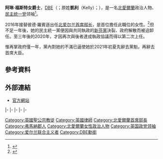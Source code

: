 {{多個問題|
{{Expand|time=2016-05-09T15:50:41+00:00}}
{{请求翻译|time=2016-05-09T15:50:41+00:00}} 
}}
{{NoteTA
|G1= PoliticiansUK
|1 = zh-cn:阿琳·福斯特; zh-hans:阿琳·福斯特; zh-tw:阿琳·佛斯特;zh-hk:范愛玲;
|2= zh-tw:民主聯盟黨; zh-hant:民主統一黨; zh-hans:民主统一党;
|3 = zh-hans:詹姆斯·布鲁克肖尔; zh-hant:詹姆斯·布魯克肖爾; zh-tw:詹姆士·布羅肯希爾; zh-hk:博敬誠;
}}
{{Infobox Officeholder
|name             = 阿琳·福斯特女爵士
|native_name      = Dame Arlene Foster
|native_name_lang = en
|image            = MLA Arlene Foster.jpg
|caption        = 
|office         = [[北爱尔兰首席部长和副首席部长|北爱尔兰首席大臣]]
|monarch = [[伊丽莎白二世|伊丽莎白二世]]
|deputy = [[米歇尔·奥尼尔|米歇尔·奥尼尔]]
|term_start = 2020年1月11日
|term_end = 2021年6月14日
|predecessor = 本人（2017年）
|successor = {{link-en|保羅·吉凡|Paul Givan}}
|monarch1        = [[伊丽莎白二世|伊丽莎白二世]]
|deputy1         = [[马丁·麦吉尼斯|马丁·麦吉尼斯]]
|term_start1     = 2016年1月11日
|term_end1       = 2017年1月9日*
|predecessor1    = [[彼德·羅賓遜_(政治人物)|彼德·羅賓遜]]
|successor1      = 本人
|office2        = [[民主统一党_(北爱尔兰)|民主统一党]]领袖
|deputy2        = [[尼格爾·多茲|尼格爾·多茲]]
|term_start2    = 2015年12月17日
|term_end2      = 2021年5月28日
|predecessor2   = 彼德·羅賓遜
|successor2     = {{le|艾德溫·普茨|Edwin Poots}}
|office3        = {{le|北愛爾蘭財政和人事部|Department of Finance and Personnel|財政和人事部部長}}
|firstminister3 = 彼德·羅賓遜
|term_start3    = 2015年5月11日
|term_end3      = 2016年1月12日
|predecessor3   = {{le|西蒙·漢密爾頓|Simon Hamilton}}
|successor3     = {{le|默文·斯托|Mervyn Storey}}
|office4        = {{le|北愛爾蘭企業貿易與投資部|Department of Enterprise, Trade and Investment|企業貿易與投資部部長}}
|firstminister4 = 彼德·羅賓遜
|term_start4    = 2008年6月9日
|term_end4      = 2015年5月11日
|predecessor4   = 尼格爾·多茲
|successor4     = {{le|喬納森·貝爾 (政治人物)|Jonathan Bell (politician)|喬納森·貝爾}}
|office5        = {{le|北愛爾蘭環境部|Department of the Environment (Northern Ireland)|環境部部長}}
|firstminister5 = [[伊恩·佩斯利|伊恩·佩斯利]]
|term_start5    = 2007年5月8日
|term_end5      = 2008年6月9日
|predecessor5   = {{le|德莫特·內斯比特|Dermot Nesbitt}}
|successor5     = {{le|薩米·威爾遜|Sammy Wilson}}
|office6        = {{le|弗馬納及南蒂龍 (北愛爾蘭議會選區)|Fermanagh and South Tyrone (Assembly constituency)|弗馬納及南蒂龍選區}}<br>{{link-en|議會議員|Member of the Legislative Assembly|北愛爾蘭議會議員}}
|assembly6      = 
|term_start6    = 2003年11月26日
|term_end6      = 2021年10月6日
|predecessor6   = {{le|瓊·卡森|Joan Carson}}
|successor6     = {{le|黛博拉·厄斯金|Debora Erskine}} 
|birth_name     = 阿琳·伊莎貝爾·凱利<br>Arlene Isabel Kelly
|birth_date     = {{birth date and age|1970|7|17|df=y}}
|birth_place    = {{UK}}[[北爱尔兰|北爱尔兰]][[弗馬納郡|弗馬納郡]]{{link-en|德訥維爾|Aghadrumsee}}
|death_date     = 
|death_place    = 
|party          = [[阿爾斯特統一黨|阿爾斯特統一黨]]{{small|（2003年前）}}<br />[[無黨籍|無黨籍]]{{small|（2003－2004）}}<br />[[民主统一党_(北爱尔兰)|民主统一党]]{{small|（2004年－2021年）}}
|spouse         = 布賴恩·福斯特（Brian Foster）
|children       = 莎拉（Sarah）<br />喬治（George）<br />本（Ben）
|alma_mater     = [[贝尔法斯特女王大学|贝尔法斯特女王大学]]<ref>[http://www.niassembly.gov.uk/members/biogs_07/foster_a.htm Biography – Arlene Foster] {{webarchive|url=https://web.archive.org/web/20100313050408/http://www.niassembly.gov.uk/members/biogs_07/foster_a.htm |date=2010-03-13 }} Northern Ireland Assembly</ref> 
|religion       = [[愛爾蘭教會|聖公會]]
|website        = [http://www.dup.org.uk/MyProfile.asp?MemberID=12 政黨個人檔案]<br />[http://arlenefoster.org.uk/ 官方網站]
|footnotes     = {{small|<nowiki>*</nowiki>代理：2010年1月11日－2010年2月3日及2015年9月10日－2015年10月20日}}
}}
'''阿琳·福斯特女爵士'''，[[英帝國女爵級司令勳章|DBE]]（{{lang-en|Dame Arlene Foster}}；原姓'''凱利'''（Kelly）；{{bd|1970年|7月17日}}），是一名[[北愛爾蘭|北愛爾蘭]]政治人物、[[民主统一党_(北爱尔兰)|民主统一党]]领袖<ref name=":0">{{Cite web|title = Statement by First Minister & DUP Leader Peter Robinson MLA|url = http://www.mydup.com/news/article/statement-by-first-minister-dup-leader-peter-robinson-mla1|website = www.mydup.com|accessdate = 10 September 2015|archive-url = https://web.archive.org/web/20150916002247/http://www.mydup.com/news/article/statement-by-first-minister-dup-leader-peter-robinson-mla1|archive-date = 2015-09-16|dead-url = yes}}</ref>。

2016年接替彼德·羅賓遜出任[[北爱尔兰首席部长和副首席部长|北爱尔兰首席部长]]，是首位擔任此職位的女性。<ref>{{cite web|author1=中华人民共和国外交部|title=英国国家概况|url=http://www.fmprc.gov.cn/web/gjhdq_676201/gj_676203/oz_678770/1206_679906/1206x0_679908/|website=中华人民共和国外交部|accessdate=2017-06-08|archive-date=2016-10-09|archive-url=https://web.archive.org/web/20161009170027/http://www.fmprc.gov.cn/web/gjhdq_676201/gj_676203/oz_678770/1206_679906/1206x0_679908/|dead-url=no}}</ref>但不足一年後，她的民主統一黨便因與共同執政的[[新芬黨|新芬黨]]決裂、政府解散而被迫卸任。至三年後的2020年，才因再次與後者達成執政協議而得以第二次上任。

惟再掌政府僅一年，黨內對她的不滿已逼使她於2021年初夏先辭去黨魁，再辭去首席大臣。

==參考資料==
{{reflist}}

== 外部連結 ==
*[http://arlenefoster.org.uk/ 官方網站] {{Wayback|url=http://arlenefoster.org.uk/ |date=20120831093033 }}

{{s-start}}
{{s-par|ni/ass}}
{{s-bef|before={{le|瓊·卡森|Joan Carson}}}}
{{s-ttl|title={{le|北愛爾蘭議會議員列表|Member of the Legislative Assembly (Northern Ireland)|北愛爾蘭議會}}{{le|弗馬納及南蒂龍 (北愛爾蘭議會選區)|Fermanagh and South Tyrone (Assembly constituency)|弗馬納及南蒂龍議員}}|years=2003年－2021年}}
{{s-aft|after={{le|黛博拉·厄斯金|Debora Erskine}} }}
|-
{{s-off}}
{{s-bef|before={{le|德莫特·內斯比特|Dermot Nesbitt}}}}
{{s-ttl|title={{le|北愛爾蘭環境部|Department of the Environment (Northern Ireland)|環境部部長}}|years=2007年－2008年}}
{{s-aft|after={{le|薩米·威爾遜|Sammy Wilson}}}}
|-
{{s-bef|before=[[尼格爾·多茲|尼格爾·多茲]]}}
{{s-ttl|title={{le|北愛爾蘭企業貿易與投資部|Department of Enterprise, Trade and Investment|企業貿易與投資部部長}}|years=2008年－2015年}}
{{s-aft|after={{le|喬納森·貝爾 (政治人物)|Jonathan Bell (politician)|喬納森·貝爾}}}}
|-
{{s-bef|before={{le|西蒙·漢密爾頓|Simon Hamilton}}}}
{{s-ttl|title={{le|北愛爾蘭財政和人事部|Department of Finance and Personnel|財政和人事部部長}}|years=2015年－2016年}}
{{s-aft|after={{le|默文·斯托|Mervyn Storey}}}}
|-
{{s-bef|before=[[彼德·羅賓遜_(政治人物)|彼德·羅賓遜]]}}
{{s-ttl|title=[[北爱尔兰首席部长和副首席部长|北爱尔兰首席部长]]|years=2016年－2017年<br>2020年－2021年}}
{{s-aft|after={{link-en|保羅·吉凡|Paul Givan}}}}
|-
{{s-ppo}}
{{s-bef|before=彼德·羅賓遜}}
{{s-ttl|title=[[民主统一党_(北爱尔兰)|民主统一党]]黨魁|years=2015年－2021年}}
{{s-aft|after={{le|艾德溫·普茨|Edwin Poots}}}}
{{s-end}}

{{Authority control}}
{{DEFAULTSORT:Foster, Dame Arlene}}

[[Category:英國聖公宗教徒|Category:英國聖公宗教徒]]
[[Category:英國律師|Category:英國律師]]
[[Category:北愛爾蘭首席部長|Category:北愛爾蘭首席部長]]
[[Category:弗馬納郡人|Category:弗馬納郡人]]
[[Category:北愛爾蘭女性政治人物|Category:北愛爾蘭女性政治人物]]
[[Category:英国政党领袖|Category:英国政党领袖]]
[[Category:爱尔兰联合主义者|Category:爱尔兰联合主义者]]
[[Category:DBE勳銜|Category:DBE勳銜]]